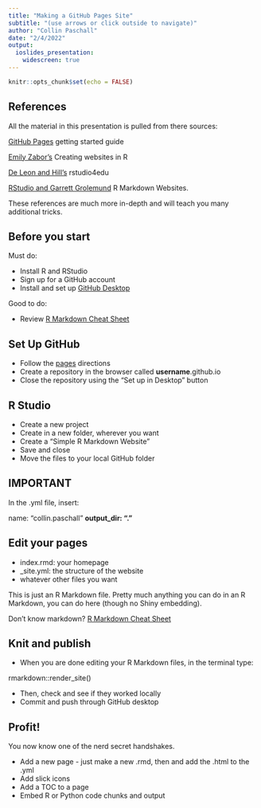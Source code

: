 ```yaml
---
title: "Making a GitHub Pages Site"
subtitle: "(use arrows or click outside to navigate)"
author: "Collin Paschall"
date: "2/4/2022"
output: 
  ioslides_presentation:
    widescreen: true
---
```


```r
knitr::opts_chunk$set(echo = FALSE)
```

## References

All the material in this presentation is pulled from there sources:

[GitHub Pages](https://pages.github.com) getting started guide

[Emily Zabor's](https://www.emilyzabor.com/tutorials/rmarkdown_websites_tutorial.html) Creating websites in R

[De Leon and Hill's](https://rstudio4edu.github.io/rstudio4edu-book/) rstudio4edu

[RStudio and Garrett Grolemund](https://garrettgman.github.io/rmarkdown/rmarkdown_websites.html) R Markdown Websites.

These references are much more in-depth and will teach you many additional tricks.

## Before you start

Must do:

- Install R and RStudio
- Sign up for a GitHub account
- Install and set up [GitHub Desktop](https://desktop.github.com)

Good to do: 

- Review [R Markdown Cheat Sheet](https://www.rstudio.com/wp-content/uploads/2015/02/rmarkdown-cheatsheet.pdf)

## Set Up GitHub

- Follow the [pages](https://pages.github.com) directions
- Create a repository in the browser called **username**.github.io
- Close the repository using the "Set up in Desktop" button

## R Studio
- Create a new project
- Create in a new folder, wherever you want
- Create a "Simple R Markdown Website"
- Save and close 
- Move the files to your local GitHub folder

## IMPORTANT

In the .yml file, insert: 

name: "collin.paschall"
**output_dir: "."**

## Edit your pages

- index.rmd: your homepage
- _site.yml: the structure of the website
- whatever other files you want

This is just an R Markdown file. Pretty much anything you can do in an R Markdown, you can do here (though no Shiny embedding).

Don't know markdown? [R Markdown Cheat Sheet](https://www.rstudio.com/wp-content/uploads/2015/02/rmarkdown-cheatsheet.pdf)

## Knit and publish

- When you are done editing your R Markdown files, in the terminal type:

rmarkdown::render_site()

- Then, check and see if they worked locally
- Commit and push through GitHub desktop

## Profit!

You now know one of the nerd secret handshakes.

- Add a new page - just make a new .rmd, then and add the .html to the .yml
- Add slick icons
- Add a TOC to a page
- Embed R or Python code chunks and output

